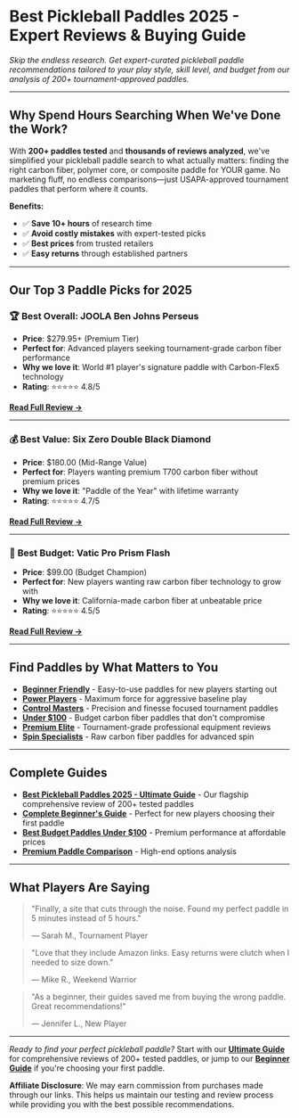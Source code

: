 # Best Pickleball Paddles 2025 - Expert Reviews & Buying Guide

*Skip the endless research. Get expert-curated pickleball paddle recommendations tailored to your play style, skill level, and budget from our analysis of 200+ tournament-approved paddles.*

---

## Why Spend Hours Searching When We've Done the Work?

With **200+ paddles tested** and **thousands of reviews analyzed**, we've simplified your pickleball paddle search to what actually matters: finding the right carbon fiber, polymer core, or composite paddle for YOUR game. No marketing fluff, no endless comparisons—just USAPA-approved tournament paddles that perform where it counts.

**Benefits:**
- ✅ **Save 10+ hours** of research time
- ✅ **Avoid costly mistakes** with expert-tested picks
- ✅ **Best prices** from trusted retailers
- ✅ **Easy returns** through established partners

---

## Our Top 3 Paddle Picks for 2025

### 🏆 **Best Overall: JOOLA Ben Johns Perseus**
- **Price**: $279.95+ (Premium Tier)
- **Perfect for**: Advanced players seeking tournament-grade carbon fiber performance
- **Why we love it**: World #1 player's signature paddle with Carbon-Flex5 technology
- **Rating**: ⭐⭐⭐⭐⭐ 4.8/5

**[Read Full Review →](/joola-ben-johns-perseus)**

---

### 💰 **Best Value: Six Zero Double Black Diamond**
- **Price**: $180.00 (Mid-Range Value)
- **Perfect for**: Players wanting premium T700 carbon fiber without premium prices
- **Why we love it**: "Paddle of the Year" with lifetime warranty
- **Rating**: ⭐⭐⭐⭐⭐ 4.7/5

**[Read Full Review →](/six-zero-double-black-diamond)**

---

### 🎯 **Best Budget: Vatic Pro Prism Flash**
- **Price**: $99.00 (Budget Champion)
- **Perfect for**: New players wanting raw carbon fiber technology to grow with
- **Why we love it**: California-made carbon fiber at unbeatable price
- **Rating**: ⭐⭐⭐⭐⭐ 4.5/5

**[Read Full Review →](/vatic-pro-prism-flash)**

---

## Find Paddles by What Matters to You

- **[Beginner Friendly](/beginner-guide)** - Easy-to-use paddles for new players starting out
- **[Power Players](/ultimate-guide)** - Maximum force for aggressive baseline play
- **[Control Masters](/ultimate-guide)** - Precision and finesse focused tournament paddles
- **[Under $100](/budget-paddles)** - Budget carbon fiber paddles that don't compromise
- **[Premium Elite](/premium-comparison)** - Tournament-grade professional equipment reviews
- **[Spin Specialists](/ultimate-guide)** - Raw carbon fiber paddles for advanced spin

---

## Complete Guides

- **[Best Pickleball Paddles 2025 - Ultimate Guide](/ultimate-guide)** - Our flagship comprehensive review of 200+ tested paddles
- **[Complete Beginner's Guide](/beginner-guide)** - Perfect for new players choosing their first paddle
- **[Best Budget Paddles Under $100](/budget-paddles)** - Premium performance at affordable prices
- **[Premium Paddle Comparison](/premium-comparison)** - High-end options analysis

---

## What Players Are Saying

> "Finally, a site that cuts through the noise. Found my perfect paddle in 5 minutes instead of 5 hours."
> 
> — Sarah M., Tournament Player

> "Love that they include Amazon links. Easy returns were clutch when I needed to size down."
> 
> — Mike R., Weekend Warrior

> "As a beginner, their guides saved me from buying the wrong paddle. Great recommendations!"
> 
> — Jennifer L., New Player

---

*Ready to find your perfect pickleball paddle?* Start with our **[Ultimate Guide](/ultimate-guide)** for comprehensive reviews of 200+ tested paddles, or jump to our **[Beginner Guide](/beginner-guide)** if you're choosing your first paddle.

**Affiliate Disclosure**: We may earn commission from purchases made through our links. This helps us maintain our testing and review process while providing you with the best possible recommendations.